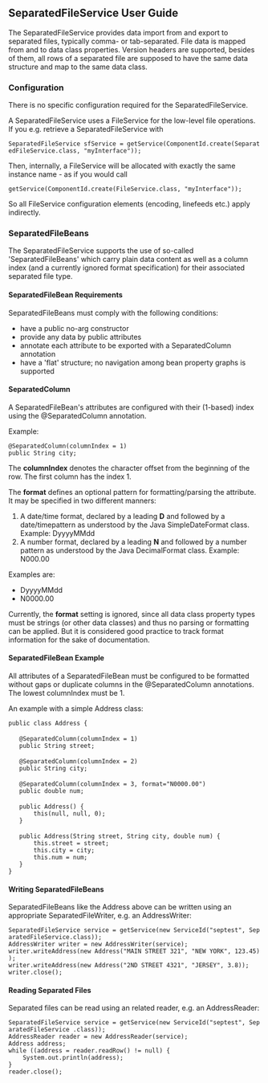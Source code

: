 == SeparatedFileService User Guide ==

The SeparatedFileService provides data import from and export to separated files, typically comma- or tab-separated. File data is mapped from and to data class properties. Version headers are supported, besides of them, all rows of a separated file are supposed to have the same data structure and map to the same data class.

=== Configuration ===

There is no specific configuration required for the SeparatedFileService.

A SeparatedFileService uses a FileService for the low-level file operations. If you e.g. retrieve a SeparatedFileService with

 SeparatedFileService sfService = getService(ComponentId.create(SeparatedFileService.class, "myInterface"));
 
Then, internally, a FileService will be allocated with exactly the same instance name - as if you would call

 getService(ComponentId.create(FileService.class, "myInterface"));

So all FileService configuration elements (encoding, linefeeds etc.) apply indirectly.

=== SeparatedFileBeans ===

The SeparatedFileService supports the use of so-called 'SeparatedFileBeans' which carry plain data content as well as a column index (and a currently ignored format specification) for their associated separated file type.

==== SeparatedFileBean Requirements ====

SeparatedFileBeans must comply with the following conditions:

* have a public no-arg constructor
* provide any data by public attributes
* annotate each attribute to be exported with a SeparatedColumn annotation
* have a 'flat' structure; no navigation among bean property graphs is supported

==== SeparatedColumn ====

A SeparatedFileBean's attributes are configured with their (1-based) index using the @SeparatedColumn annotation.

Example:

 @SeparatedColumn(columnIndex = 1)
 public String city;

The '''columnIndex''' denotes the character offset from the beginning of the row. The first column has the index 1.

The '''format''' defines an optional pattern for formatting/parsing the attribute. It may be specified in two different manners:

# A date/time format, declared by a leading '''D''' and followed by a date/timepattern as understood by the Java SimpleDateFormat class. Example: DyyyyMMdd
# A number format, declared by a leading '''N''' and followed by a number pattern as understood by the Java DecimalFormat class. Example: N000.00

Examples are:

* DyyyyMMdd
* N0000.00

Currently, the '''format''' setting is ignored, since all data class property types must be strings (or other data classes) and thus no parsing or formatting can be applied. But it is considered good practice to track format information for the sake of documentation.

==== SeparatedFileBean Example ====

All attributes of a SeparatedFileBean must be configured to be formatted without gaps or duplicate columns in the @SeparatedColumn annotations. The lowest columnIndex must be 1.

An example with a simple Address class:

 public class Address {
 
    @SeparatedColumn(columnIndex = 1)
    public String street;
 
    @SeparatedColumn(columnIndex = 2)
    public String city;
 
    @SeparatedColumn(columnIndex = 3, format="N0000.00")
    public double num;
 
    public Address() {
        this(null, null, 0);
    }
 
    public Address(String street, String city, double num) {
        this.street = street;
        this.city = city;
        this.num = num;
    }
 }

==== Writing SeparatedFileBeans ====

SeparatedFileBeans like the Address above can be written using an appropriate SeparatedFileWriter, e.g. an AddressWriter:

 SeparatedFileService service = getService(new ServiceId("septest", SeparatedFileService.class));
 AddressWriter writer = new AddressWriter(service);
 writer.writeAddress(new Address("MAIN STREET 321", "NEW YORK", 123.45));
 writer.writeAddress(new Address("2ND STREET 4321", "JERSEY", 3.8));
 writer.close();

==== Reading Separated Files ====

Separated files can be read using an related reader, e.g. an AddressReader:

 SeparatedFileService service = getService(new ServiceId("septest", SeparatedFileService .class));
 AddressReader reader = new AddressReader(service);
 Address address;
 while ((address = reader.readRow()&nbsp;!= null) {
     System.out.println(address);
 }
 reader.close();
